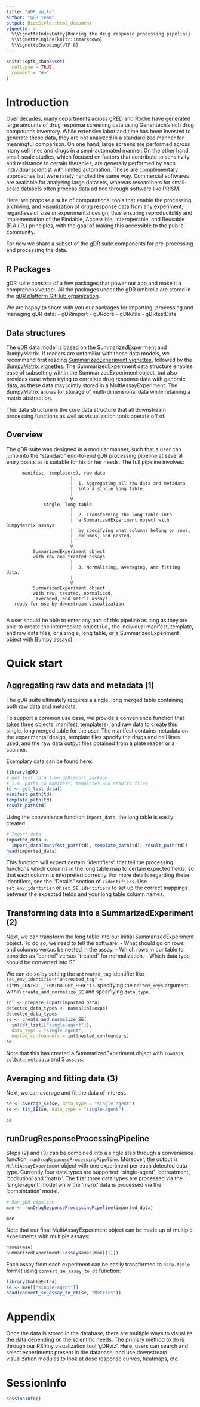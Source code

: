 ```yaml
---
title: "gDR suite"
author: "gDR team"
output: BiocStyle::html_document
vignette: >
  %\VignetteIndexEntry{Running the drug response processing pipeline}
  %\VignetteEngine{knitr::rmarkdown}
  %\VignetteEncoding{UTF-8}
---
```


```r
knitr::opts_chunk$set(
  collapse = TRUE,
  comment = "#>"
)
```

# Introduction {#intro}

Over decades, many departments across gRED and Roche have generated large amounts of drug response screening data using Genentech's rich drug compounds inventory. While extensive labor and time has been invested to generate these data, they are not analyzed in a standardized manner for meaningful comparison. On one hand, large screens are performed across many cell lines and drugs in a semi-automated manner. On the other hand, small-scale studies, which focused on factors that contribute to sensitivity and resistance to certain therapies, are generally performed by each individual scientist with limited automation. These are complementary approaches but were rarely handled the same way. Commercial softwares are available for analyzing large datasets, whereas researchers for small-scale datasets often process data ad hoc through software like PRISM.

Here, we propose a suite of computational tools that enable the processing, archiving, and visualization of drug response data from any experiment, regardless of size or experimental design, thus ensuring reproducibility and implementation of the Findable, Accessible, Interoperable, and Reusable (F.A.I.R.) principles, with the goal of making this accessible to the public community.

For now we share a subset of the gDR suite components for pre-processing and processing the data.

## R Packages {#rpackages}

gDR suite consists of a few packages that power our app and make it a comprehensive tool.
All the packages under the gDR umbrella are stored in the [gDR platform GitHub organization](https://github.roche.com/gdrplatform/).

We are happy to share with you our packages for importing, processing and managing gDR data:
- gDRimport
- gDRcore
- gDRutils
- gDRtestData

## Data structures 
The gDR data model is based on the SummarizedExperiment and BumpyMatrix. If readers are unfamiliar with these data models, we recommend first reading [SummarizedExperiment vignettes](https://bioconductor.org/packages/release/bioc/vignettes/SummarizedExperiment/inst/doc/SummarizedExperiment.html), followed by the [BumpyMatrix vignettes](https://www.bioconductor.org/packages/devel/bioc/vignettes/BumpyMatrix/inst/doc/BumpyMatrix.html). The SummarizedExperiment data structure enables ease of subsetting within the SummarizedExperiment object, but also provides ease when trying to correlate drug response data with genomic data, as these data may jointly stored in a MultiAssayExperiment. The BumpyMatrix allows for storage of multi-dimensional data while retaining a matrix abstraction.

This data structure is the core data structure that all downstream processing functions as well as visualization tools operate off of.

## Overview
The gDR suite was designed in a modular manner, such that a user can jump into the "standard" end-to-end gDR processing pipeline at several entry points as is suitable for his or her needs. The full pipeline involves:

```              
      manifest, template(s), raw data
                        |
                        |  1. Aggregating all raw data and metadata
                        |  into a single long table. 
                        |
                        V
              single, long table
                        |
                        |  2. Transforming the long table into 
                        |  a SummarizedExperiment object with BumpyMatrix assays 
                        |  by specifying what columns belong on rows, 
                        |  columns, and nested.
                        |
                        V
          SummarizedExperiment object
          with raw and treated assays
                        |
                        |  3. Normalizing, averaging, and fitting data.
                        |
                        V
          SummarizedExperiment object
          with raw, treated, normalized,
           averaged, and metric assays, 
   ready for use by downstream visualization
              
 ```
 
A user should be able to enter any part of this pipeline as long as they are able to create the intermediate object
(i.e., the individual manifest, template, and raw data files, or a single, long table, or a SummarizedExperiment object with Bumpy assays).

# Quick start

## Aggregating raw data and metadata (1)

The gDR suite ultimately requires a single, long merged table containing both raw data and metadata.

To support a common use case, we provide a convenience function that takes three objects: manifest, template(s), and raw data to create this single, long merged table for the user. The manifest contains metadata on the experimental design, template files specify the drugs and cell lines used, and the raw data output files obtained from a plate reader or a scanner.

Exemplary data can be found here:

```r
library(gDR)
# get test data from gDRimport package
# i.e. paths to manifest, templates and results files
td <- get_test_data()
manifest_path(td)
template_path(td)
result_path(td)
```

Using the convenience function `import_data`, the long table is easily created: 

```r
# Import data
imported_data <- 
  import_data(manifest_path(td), template_path(td), result_path(td))
head(imported_data)
```

This function will expect certain "identifiers" that tell the processing functions which columns in the long table map to certain expected fields, so that each column is interpreted correctly. For more details regarding these identifiers, see the "Details" section of `?identifiers`. Use `set_env_identifier` or `set_SE_identifiers` to set up the correct mappings between the expected fields and your long table column names.

## Transforming data into a SummarizedExperiment (2)
Next, we can transform the long table into our initial SummarizedExperiment object.
To do so, we need to tell the software:
- What should go on rows and columns versus be nested in the assay.
- Which rows in our table to consider as "control" versus "treated" for normalization.
- Which data type should be converted into SE.

We can do so by setting the `untreated_tag` identifier like `set_env_identifier("untreated_tag" = c("MY_CONTROL_TERMINOLOGY_HERE"))`.
specifying the `nested_keys` argument within `create_and_normalize_SE` and specifiying `data_type`.

```r
inl <- prepare_input(imported_data)
detected_data_types <- names(inl$exps)
detected_data_types
se <- create_and_normalize_SE(
  inl$df_list[["single-agent"]],
  data_type = "single-agent",
  nested_confounders = inl$nested_confounders)
se
```
Note that this has created a SummarizedExperiment object with `rowData`, `colData`, `metadata` and 3 `assays`.


## Averaging and fitting data (3)
Next, we can average and fit the data of interest. 
```r
se <- average_SE(se, data_type = "single-agent")
se <- fit_SE(se, data_type = "single-agent")
```
```r
se
```

## runDrugResponseProcessingPipeline
Steps (2) and (3) can be combined into a single step through a convenience function: `runDrugResponseProcessingPipeline`.  Moreover, the output is `MultiAssayExperiment` object with one experiment per each detected data type. Currently four data types are supported: 'single-agent', 'cotreatment', 'codilution' and 'matrix'. The first three data types are processed via the 'single-agent' model while the 'marix' data is processed via the 'combintation' model. 

```r
# Run gDR pipeline
mae <- runDrugResponseProcessingPipeline(imported_data)
```
```r
mae
```

Note that our final MultiAssayExperiment object can be made up of multiple experiments with multiple assays:

```r
names(mae)
SummarizedExperiment::assayNames(mae[[1]])
```

Each assay from each experiment can be easily transformed to `data.table` format using `convert_se_assay_to_dt` function:

```r
library(kableExtra)
se <- mae[["single-agent"]]
head(convert_se_assay_to_dt(se, "Metrics"))
```

# Appendix
Once the data is stored in the database, there are multiple ways to visualize the data depending on the scientific needs. The primary method to do is through our RShiny visualization tool 'gDRviz'. Here, users can search and select experiments present in the database, and use downstream visualization modules to look at dose response curves, heatmaps, etc.

# SessionInfo {-}

```r
sessionInfo()
```
